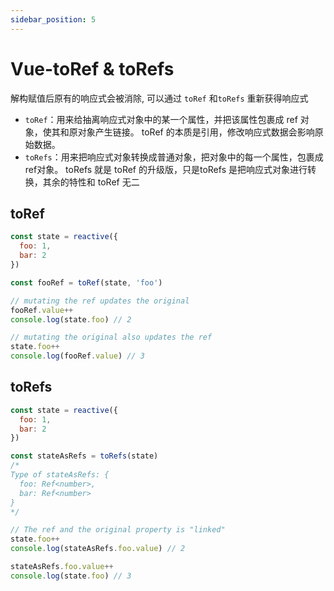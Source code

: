 ```yaml
---
sidebar_position: 5
---
```


# Vue-toRef & toRefs

解构赋值后原有的响应式会被消除, 可以通过 `toRef` 和`toRefs` 重新获得响应式

- `toRef`：用来给抽离响应式对象中的某一个属性，并把该属性包裹成 ref 对象，使其和原对象产生链接。 toRef 的本质是引用，修改响应式数据会影响原始数据。
- `toRefs`：用来把响应式对象转换成普通对象，把对象中的每一个属性，包裹成ref对象。 toRefs 就是 toRef 的升级版，只是toRefs 是把响应式对象进行转换，其余的特性和 toRef 无二

## toRef

```js
const state = reactive({
  foo: 1,
  bar: 2
})

const fooRef = toRef(state, 'foo')

// mutating the ref updates the original
fooRef.value++
console.log(state.foo) // 2

// mutating the original also updates the ref
state.foo++
console.log(fooRef.value) // 3
```

## toRefs

```js
const state = reactive({
  foo: 1,
  bar: 2
})

const stateAsRefs = toRefs(state)
/*
Type of stateAsRefs: {
  foo: Ref<number>,
  bar: Ref<number>
}
*/

// The ref and the original property is "linked"
state.foo++
console.log(stateAsRefs.foo.value) // 2

stateAsRefs.foo.value++
console.log(state.foo) // 3
```